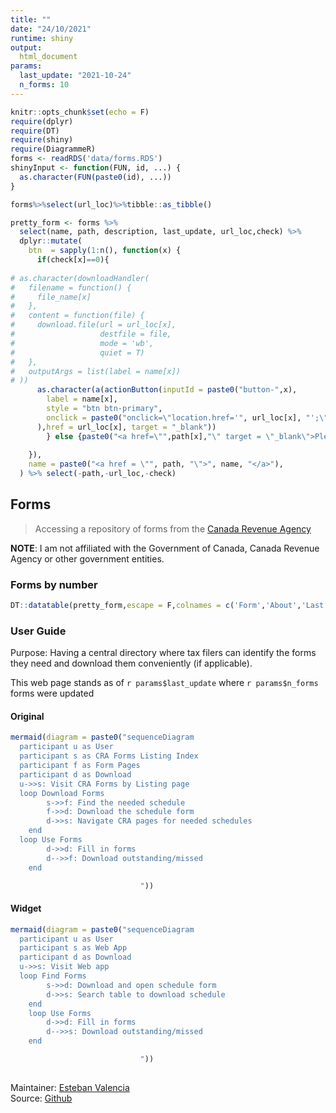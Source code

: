 ```yaml
---
title: ""
date: "24/10/2021"
runtime: shiny
output: 
  html_document
params:
  last_update: "2021-10-24"
  n_forms: 10
---
```


```r
knitr::opts_chunk$set(echo = F)
require(dplyr)
require(DT)
require(shiny)
require(DiagrammeR)
forms <- readRDS('data/forms.RDS')
shinyInput <- function(FUN, id, ...) {
  as.character(FUN(paste0(id), ...))
}

forms%>%select(url_loc)%>%tibble::as_tibble()

pretty_form <- forms %>%
  select(name, path, description, last_update, url_loc,check) %>%
  dplyr::mutate(
    btn  = sapply(1:n(), function(x) {
      if(check[x]==0){
        
# as.character(downloadHandler(
#   filename = function() { 
#     file_name[x]
#   }, 
#   content = function(file) {
#     download.file(url = url_loc[x],
#                   destfile = file,
#                   mode = 'wb',
#                   quiet = T)
#   },
#   outputArgs = list(label = name[x])
# ))
      as.character(a(actionButton(inputId = paste0("button-",x),
        label = name[x],
        style = "btn btn-primary",
        onclick = paste0("onclick=\"location.href='", url_loc[x], "';\"")
      ),href = url_loc[x], target = "_blank"))
        } else {paste0("<a href=\"",path[x],"\" target = \"_blank\">Please see the form page for more information</a>")}
      
    }),
    name = paste0("<a href = \"", path, "\">", name, "</a>"),
  ) %>% select(-path,-url_loc,-check)

```

## Forms {.tabset}

> Accessing a repository of forms from the [Canada Revenue Agency](https://www.canada.ca/en/revenue-agency.html)  

**NOTE**: I am not affiliated with the Government of Canada, Canada Revenue Agency or other government entities.   


###  Forms by number 

```r
DT::datatable(pretty_form,escape = F,colnames = c('Form','About','Last Update','Download'))
```

### User Guide {.tabset}

Purpose: Having a central directory where tax filers can identify the forms they need and download them conveniently (if applicable).  

This web page stands as of `r params$last_update` where `r params$n_forms` forms were updated

#### Original 

```r
mermaid(diagram = paste0("sequenceDiagram
  participant u as User
  participant s as CRA Forms Listing Index
  participant f as Form Pages
  participant d as Download
  u->>s: Visit CRA Forms by Listing page
  loop Download Forms
        s->>f: Find the needed schedule
        f->>d: Download the schedule form
        d->>s: Navigate CRA pages for needed schedules
    end
  loop Use Forms
        d->>d: Fill in forms
        d-->>f: Download outstanding/missed
    end

                             "))
```

#### Widget  

```r
mermaid(diagram = paste0("sequenceDiagram
  participant u as User
  participant s as Web App
  participant d as Download
  u->>s: Visit Web app
  loop Find Forms
        s->>d: Download and open schedule form
        d->>s: Search table to download schedule
    end
    loop Use Forms
        d->>d: Fill in forms
        d-->>s: Download outstanding/missed
    end

                             "))
```


### {-}


## {-}

Maintainer: [Esteban Valencia](mailto:me@estebanvalencia.com)  
Source: [Github](https://github.com/Esturban/cra-forms)  

